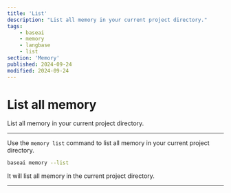 ```yaml
---
title: 'List'
description: "List all memory in your current project directory."
tags:
    - baseai
    - memory
    - langbase
    - list
section: 'Memory'
published: 2024-09-24
modified: 2024-09-24
---
```


# List all memory

List all memory in your current project directory.

---

Use the `memory list` command to list all memory in your current project directory.

```bash
baseai memory --list
```

It will list all memory in the current project directory.

---

